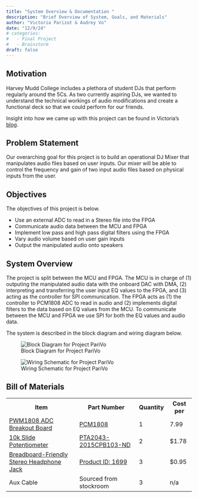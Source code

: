 ```yaml
---
title: "System Overview & Documentation "
description: "Brief Overview of System, Goals, and Materials"
author: "Victoria Parizot & Audrey Vo"
date: "12/9/24"
# categories:
#   - Final Project
#   - Brainstorm
draft: false
---
```


## Motivation 
Harvey Mudd College includes a plethora of student DJs that perform regularly around the 5Cs. As two currently aspiring DJs, we wanted to understand the technical workings of audio modifications and create a functional deck so that we could perform for our friends.

Insight into how we came up with this project can be found in Victoria's [blog](https://vparizot.github.io/hmc-e155-portfolio/posts/post6.html).

## Problem Statement
Our overarching goal for this project is to build an operational DJ Mixer that manipulates audio files based on user inputs. Our mixer will be able to control the frequency and gain of two input audio files based on physical inputs from the user. 

## Objectives
The objectives of this project is below. 

<ul>
<li>Use an external ADC to read in a Stereo file into the FPGA</li>
<li>Communicate audio data between the MCU and FPGA</li>
<li>Implement low pass and high pass digital filters using the FPGA</li>
<li>Vary audio volume based on user gain inputs</li>
<li>Output the manipulated audio onto speakers</li>
</ul>

## System Overview
The project is split between the MCU and FPGA. The MCU is in charge of (1) outputing the manipulated audio data with the onboard DAC with DMA, (2) interpreting and transferring the user input EQ values to the FPGA, and (3) acting as the controller for SPI communication. The FPGA acts as (1) the controller to PCM1808 ADC to read in audio and (2) implements digital filters to the data based on EQ values from the MCU. To communicate between the MCU and FPGA we use SPI for both the EQ values and audio data. 

The system is described in the block diagram and wiring diagram below. 

![Block Diagram for Project PariVo](images/BlockDiagram.jpeg) 

![Wiring Schematic for Project PariVo](images/WiringDiagram.jpeg) 

## Bill of Materials

<table>
  <tr>
    <th>Item </th>
    <th>Part Number</th>
    <th>Quantity</th>
    <th>Cost per</th>
  </tr>
  <tr>
    <td> [PWM1808 ADC Breakout Board](https://www.ti.com/lit/ds/symlink/pcm1808.pdf?HQS=dis-dk-null-digikeymode-dsf-pf-null-wwe&ts=1733738047778&ref_url=https%253A%252F%252Fwww.ti.com%252Fgeneral%252Fdocs%252Fsuppproductinfo.tsp%253FdistId%253D10%2526gotoUrl%253Dhttps%253A%252F%252Fwww.ti.com%252Flit%252Fgpn%252Fpcm1808)  </td>
    <td> [PCM1808](https://www.amazon.com/dp/B07X3QLWR8?ref=ppx_yo2ov_dt_b_fed_asin_title) </td>
    <td>1</td>
    <td>7.99</td>
  </tr>
  <tr>
    <td> [10k Slide Potentiometer](https://www.bourns.com/docs/Product-Datasheets/pta.pdf) </td>
    <td> [PTA2043-2015CPB103-ND](https://www.digikey.com/en/products/detail/bourns-inc/PTA2043-2015CPB103/3781176) </td>
    <td>2</td>
    <td>$1.78</td>
  </tr>
  <tr>
    <td> [Breadboard-Friendly Stereo Headphone Jack](https://cdn-shop.adafruit.com/product-files/1699/STX3120.pdf) </td>
    <td> [Product ID: 1699](https://www.adafruit.com/product/1699) </td>
    <td>3</td>
    <td>$0.95</td>
  </tr>
  <tr>
    <td> Aux Cable </td>
    <td> Sourced from stockroom </td>
    <td>3</td>
    <td> n/a </td>
  </tr>
</table>


